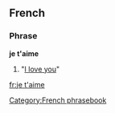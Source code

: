 ==French==
===Phrase===
'''je t'aime'''
#"[[I love you]]"
[[Category:French phrasebook]]
[[fr:je t'aime]]
{{rfd}}
